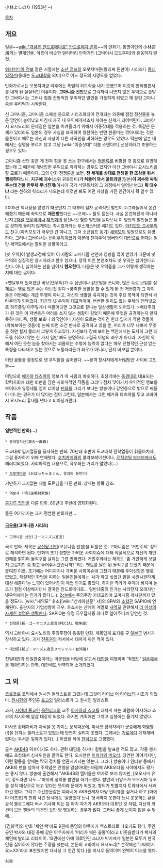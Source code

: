 小林よしのり
(1953년 ~)

[[목차]]
== 개요 ==
일본~~[[wiki:"개념은 안드로메다로" 안드로메다 은하]]~~의 만화가. 동명이인의 小林吉規와는 별개인물. 이름이 비슷한 밀리터리 만화가인 [고바야시 모토후미]와 혼동하지 말 것.

[http://ja.wikipedia.org/wiki/%E5%B0%8F%E6%9E%97%E3%82%88%E3%81%97%E3%81%AE%E3%82%8A 위키피디아 정보] 젊은 시절에는 [[소년 점프]]의 오봇챠마쿤(왕괴짜 돈만이) 시리즈나 [[동대일직선]](동대는 [[도쿄대학]]을 의미)으로 어느 정도의 지명도를 얻었다.

만화가로서는 오봇챠마쿤 이후에는 특별히 히트작을 내지 못했으며 이것이 만화평론서를 내게 된 실질적인 이유이다. '''고마니즘 선언'''으로 그럭저럭 나쁘지 않은 우익으로 출발한 고바야시는 그러나 점점 전형적인 우익적인 발언을 거듭하게 되었고 꽤 팔린 고마니즘을 우려먹기 시작한다.

신 고마니즘, 고마니즘 스페셜 등으로 시리즈화되어 전개되는 와중에 점점 정신줄을 놓은 망언이 늘어났고 마침내 자국 내 우익에게서조차 까이는 신세가 되어버린다. 고바야시 요시노리의 문제점은 일본을 치켜올리기 위해서 이중잣대를 적용하는 것. 똑같은 문제가 있더라도 일본의 경우 사실을 왜곡하여 칭찬하는 반면 한중미는 깎아내리는 것은 물론이고 때로는 자신과 사상이 다른 자국인을 비하하는 경우도 있었다. 덕분에 일본 내에서는 실명을 부르지 않고 그냥 [wiki:"이중잣대" 더블 스탠다드] 선생이라고 조롱하는 경우도 있다.

고마니즘 선언 같은 게 전혀 힘을 못 쓰는 한국에서는 [[혐한류]]를 비평한 것 등으로 유명해졌는데 그 때문에 개념잡힌 우익으로 착각하는 경우도 있지만 이건 고바야시 요시노리를 잘 모르기 때문이다. 그의 만화 전쟁론을 보면, '''전 세계를 상대로 전쟁을 한 조상을 둬서 행복하다'''느니, '''지구에 괴수'''(소위 귀축영미)'''가 쳐들어 와서 울트라맨'''(일본)'''이 괴수와 싸워주는데 건물 한두채 무너진게'''(아시아 국가 식민통치와 그 과정에서 일어난 병크) '''뭐 대수냐''' 라는 천하의 헛소리가 나오는데 이것만 봐도 어떤 사상을 가진 인간이지 확 알수 있다. 

2005년 백내장을 앓았기 때문인지 그 때부터 점차 공격적인 발언이 수그라들어서 온건해졌기 때문에 좌익으로 '''재전향'''했다는 ~~오해~~ 말도 듣는다. 사실 온건해진게 아니라 단지 [[2채널]] [[넷우익]]이나 [[재특회]]의 정신나간 혐한 발언을 듣다보니 이 양반의 발언들은 별로 강하게 들리지 않게되는 착시효과라는 우스개스러운 얘기도 있다. [[아키모토 오사무]]와도 친구.(아키모토가 극우인 건 아니고, 그저 소년점프 동기) [[새역모]]의 일원으로도 유명하다. 그러나 고바야시는 [[반미]]우익이었기 때문에 친미우익 멤버와의 대립으로 현재는 일단 새역모에서는 탈퇴한 상황이라고. 

[넷 우익]이 발생과정에 있어 이 사람의 고마니즘 선언에 영향을 많이 받았기 때문에 넷 우익의 실질적인 창시자라고 할수 있으나, 정작 이런 본인조차도 넷 우익은 싫어한다고 한다. 아니, 싫어하는 선을 넘어서 '''혐오한다'''. 다음은 넷 우익들을 그가 어떻게 생각하는지에 대한 글이다.

>옛날부터 있어왔던 바보(넷우익)가 수 십번이나 같은말을 쓰니까, 많은 수로 보일뿐 실제로는 별로 많은 수는 아닌것 같다
>풍족한 생활을 할 수 있게 된 전 저변층과 그 아이들은 이번에는 계급 투쟁이 아니고, 자신의 생활을 유지하는 것이 주요 목적이 되면서 배타주의가 되어갔다. 지금의 넷 우익이 대표적이며, 변변한 벌이도 없는 주제에 인터넷으로 하루종일 아무렇게나 떠들어대면 그것으로 끝나는 일상생활이 되어있다.
>배타주의가 된 것은 이 저변층은 머리를 쓰지 않는 생활이 길었기 때문에 무엇을 공격하는지 알지 못하니까. 즉, 생활 보호나 외국인이나 자신이 모르는 것이긴 한데 입지가 약한 것들이(약해보이는 것들이) 눈에 띄면 조건 반사로 공격하고 있을 뿐, 머리가 너무 나빠서 무엇을 하면 될지 몰라서 그렇게 하고있다. 자신보다 강해 보이는 백인에게는 도저히 그런 태도를 취하지 않는 한 가지 일만 봐도 분명하다.
>결국 이념의 좌우가 아니라, 자신이 약해서 여린 듯한 놈을 찾아서는 괴롭히는 수밖에 능력이 없다는 매우 전형적인 근성 없는 특징을 나타내고 있는 것으로 노동자라든가 좌우가 아니라, 단지 바보일 뿐이다.

이런 글들을 쓸정도로 넷 우익들을 싫어한다.  ~~본격 창시자에게 버림받은 사이비 교인들~~

여담으로 [[에가와 타츠야]]의 행보가 이 사람과 비슷하다. 초창기에는 [[동경대]]로 대표되는 학력사회에 대한 비판을 담은 사회파적인 작품을 그리다 점차 맛이가서 우익적인 행보를 보이다가 유명세를 얻어 더이상 [[만화]]를 그리기 보다는 방송이나 강연등으로 밖으로 싸돌아 다니는 경우가 더 많다는 점이 그런데, 일본에서는 그런 에가와 타츠야를 두고 고바야시 요시노리 흉내를 낸다고 비아냥거린다. 
== 작품 ==
==== 일반적인 만화(...) ====
 * 동대일직선(東大一直線)
도쿄대학 입시열풍을 풍자하는 만화. 70년대 후반에 도쿄대학 진학열풍이 휘몰아치자, 그걸 풍자하기 위해 연재했다. [[코치카메]]와의 콜라보레이션이나, [[무적코털 보보보]]에서도 패러디되었다. 사회파적인 내용으로, 극우와는 거리가 멀었다(...)

 * [[오봇챠마군]] (おぼっちゃまくん, 왕괴짜 돈만이)
거만하기 그지없는 재벌 도련님을 다룬 만화. 상세는 항목 참조. 

 * 역분사 가족(逆噴射家族)
[[콩가루 집안]]을 다룬 만화. 80년대 후반에 영화화된다.

물론 여기까지는 그저 평범한 만화지만...
==== '''[[극우 미디어물|극우물]](고마니즘 시리즈)''' ====
 * 고마니즘 선언(ゴーマニズム宣言)
극우 만화. 제목은 [[공산당 선언]](코뮤니즘 센겐)을 비틀은 것. 고마니즘은 '거만주의' 정도로 해석하면 된다. 만화의 초기 성향은 가벼운 사회이슈에 대해 직설적으로 자신의 개인견해를 밝히며 돌직구를 날리는 그런 만화였다. 거만주의라는 제목도 '좀 거만하게 보일지 모르지만 좀 참고 들어주시겠습니까?' 라는 멘트를 날린 뒤 돌직구를 던졌기 때문에 붙여진 이름. 초기에는 어디까지나 가벼운 사회이슈에 그쳤기 때문에 우익성향은 별로 없었고, 직설적인 화법을 피하는 일본인들에게는 '내가 하고 싶었던 말을 시원시원하게 대신 해준다'는 느낌이 있어서인지 제법 인기도 좋았다. 하지만 작가가 우익에 빠지며 논조가 점점 이상해지더니 결국은 안드로메다로... 일반대중의 인기는 사라진지 오래지만 넷우익에게는 인기가 많다(...). [[2ch]]에는 주의주장 카테고리에 고마니즘 게시판까지 있을 정도다. [wiki:"새역모" 후소][wiki:"산케이신문" 샤]의 SPA!와 [[소학관]] SAPIO에 연재된다. 출판사의 기업성향이 극우. 후쇼사는 산케이 계열로 [[새역모]] 관련해서 [[더 이상의 자세한 설명은 생략한다]]. SAPIO는 유명 극우잡지중 하나로 알아주니까 당연한 것.

 * 전쟁론(新・ゴーマニズム宣言SPECIAL 戦争論)
역시 고바야시 요시노리의 주의주장이 응축된 만화. 제목답게 표지를 구 [[일본군]] 병사가 장식하고 있다. 과거 [[진중권]]의 저서에서 대차게 까인 적이 있다.

 * 대만론(新ゴーマニズム宣言スペシャル・台湾論)
친일대만과 반일한중이라는 이분법을 바탕에 깔고서 [[대만]]을 여행하며 '착했던' [[일본제국]]을 재확인하는 만화. 대만에도 번역되어 소개되었다.
== 그 외 ==
코로코로 코믹에서 원시인 일러스트를 그렸는데 그것이 [[라이브 어 라이브]]의 시초가 되었다. [[원시편]]의 주인공 [[포고]]의 일러스트가 그 원시인 일러스트.

과거, [[사이비 종교]]인 [[옴진리교]]와 교주 [[아사하라 쇼코]]를 대차게 까는 바람에 아사하라 쇼코의 지시하에 암살 대상이 되었다. 하지만 계획에만 그치고 실행에는 옮기지 않았다.

마사코 황태자비가 자식을 못 가지는 문제때문에, 마사코 황태자비가 군중에게 화염병(!)을 던지는 일러스트가 있었는데 당연히 실리지 못했다. 그래서는 [[가로]]에다 게재해버렸다는 무서운 일화가 있다(...) 어렸을 적에 [[천식]]으로 고생했다.

골수 [[AKB48]] 덕후이기도 하다. 관련 대담을 하거나 칼럼을 발표한 적도 많고, 각종 행사에도 초청돼서 심사위원을 맡기도 한다. 오시맨은 [[이치카와 미오리]]. 당연한 이야기지만, 이런 활동을 할때는 딱히 정치를 연관시키지는 않는다. 그러나 방송이나  인터뷰 등에서 AKB의 팬을 넘어서 주제넘은 언행을 일삼아대는 바람에 AKB오타들 사이에서도 평가는 좋지 않다. 방송에 출연해서 "AKB48의 멤버들은 여자로 보지 않지만, [오오시마 유코] 정도라면 나도..."따위의 성희롱 발언을 하기도했다. 발언의 뉘앙스가 오오시마 유코를 성적 대상으로 보고 있다는 뜻이라 문제가 되었고, 항의가 빗발치자 트위터에서 사과하긴 했다. 그리고 주간춘문같은 찌라시에 AKB관계자 마냥 인터뷰를 싣거나 하고 [마에다 아츠코]의 만취 사건 당시에도 '실망했다'느니 '용서하지 못한다'느니 운운하는 글을 공식 블로그에다 써서 기사화 되는 등 마치 자기가 AKB오타 대표인 것 처럼, 자신의 의견이 모든 팬들의 의견인 것인 양 행동하는 경우가 많다. 그러니 좋게 보이지 않을 수 밖에... 

[김화백]의 만화 '체인 빡'에도 9권에 동명의 야쿠자가 엑스트라로 나오기도 했다. 주인공인 박사와 대결 중에 같은 야쿠자에게 '머리가 썩은 꼴통'이라고 비웃음받다가 박사의 체인에 발리고 리타이어. 10권에선 아예 히로인인 소냐가 박사에게 일본인 모두가 한국인을 싫어하지 않다는 주장을 했는데, 본문의 고바야시 요시노리[* 본작에선 '고바야시 요노XX'라고 표현했지만 대사상 그 인간 맞다.]를 예시로 들먹이며 완벽히 디스를 했다.

[[각주]]
